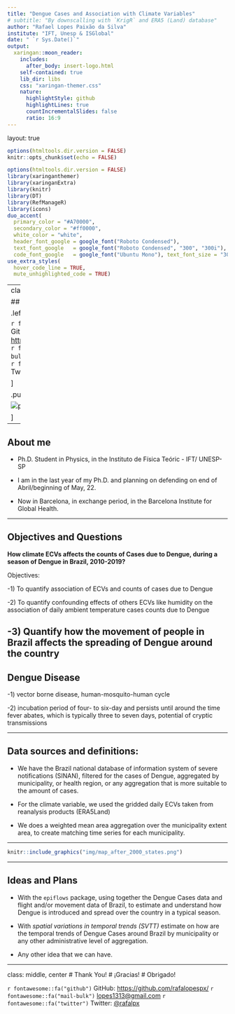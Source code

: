 ```yaml
---
title: "Dengue Cases and Association with Climate Variables"
# subtitle: "By downscalling with `KrigR` and ERA5 (Land) database"
author: "Rafael Lopes Paixão da Silva"
institute: "IFT, Unesp & ISGlobal"
date: " `r Sys.Date()`"
output:
  xaringan::moon_reader:
    includes:
      after_body: insert-logo.html
    self-contained: true
    lib_dir: libs
    css: "xaringan-themer.css"
    nature:
      highlightStyle: github
      highlightLines: true
      countIncrementalSlides: false
      ratio: 16:9
---
```

layout: true

```r
options(htmltools.dir.version = FALSE)
knitr::opts_chunk$set(echo = FALSE)
```

```r
options(htmltools.dir.version = FALSE)
library(xaringanthemer)
library(xaringanExtra)
library(knitr)
library(DT)
library(RefManageR)
library(icons)
duo_accent(
  primary_color = "#A70000",
  secondary_color = "#ff0000",
  white_color = "white",
  header_font_google = google_font("Roboto Condensed"),
  text_font_google   = google_font("Roboto Condensed", "300", "300i"),
  code_font_google   = google_font("Ubuntu Mono"), text_font_size = "30px")
use_extra_styles(
  hover_code_line = TRUE, 
  mute_unhighlighted_code = TRUE)
```

---
class: left

## Find me at

.left-column[

  `r fontawesome::fa("github")` GitHub: [https://github.com/rafalopespx/](https://github.com/rafalopespx/)
  `r fontawesome::fa("mail-bulk")` [lopes1313@gmail.com](mailto:lopes1313@gmail.com)
  `r fontawesome::fa("twitter")` Twitter: [@rafalpx](www.twitter.com/rafalpx)

]

.pull-right[

  ![profile](img/profile_pick.jpeg)

]

---

## About me

+ Ph.D. Student in Physics, in the Instituto de Física Teóric - IFT/ UNESP-SP

+ I am in the last year of my Ph.D. and planning on defending on end of Abril/beginning of May, 22.

+ Now in Barcelona, in exchange period, in the Barcelona Institute for Global Health.

---

## Objectives and Questions

**How climate ECVs affects the counts of Cases due to Dengue, during a season of Dengue in Brazil, 2010-2019?**

Objectives: 

 -1) To quantify association of ECVs and counts of cases due to Dengue

 -2) To quantify confounding effects of others ECVs like humidity on the association of daily ambient temperature cases counts due to Dengue

 __-3) Quantify how the movement of people in Brazil affects the spreading of Dengue around the country__
---

## Dengue Disease

 -1) vector borne disease, human-mosquito-human cycle
 
 -2) incubation period of four- to six-day and persists until around the time fever abates, which is typically three to seven days, potential of cryptic transmissions

---

## Data sources and definitions:

- We have the Brazil national database of information system of severe notifications (SINAN), filtered for the cases of Dengue, aggregated by municipality, or health region, or any aggregation that is more suitable to the amount of cases.

- For the climate variable, we used the gridded daily ECVs taken from reanalysis products (ERA5Land) 

- We does a weighted mean area aggregation over the municipality extent area, to create matching time series for each municipality.

---

```r
knitr::include_graphics("img/map_after_2000_states.png")
```

---

## Ideas and Plans

+ With the `epiflows` package, using together the Dengue Cases data and flight and/or movement data of Brazil, to estimate and understand how Dengue is introduced and spread over the country in a typical season.

+ With *spatial variations in temporal trends (SVTT)* estimate on how are the temporal trends of Dengue Cases around Brazil by municipality or any other administrative level of aggregation.

+ Any other idea that we can have.

---

class: middle, center
# Thank You!
# ¡Gracias!
# Obrigado!

`r fontawesome::fa("github")` GitHub: [https://github.com/rafalopespx/](https://github.com/rafalopespx/)
`r fontawesome::fa("mail-bulk")`  [lopes1313@gmail.com](mailto:lopes1313@gmail.com)
`r fontawesome::fa("twitter")` Twitter: [@rafalpx](www.twitter.com/rafalpx)

